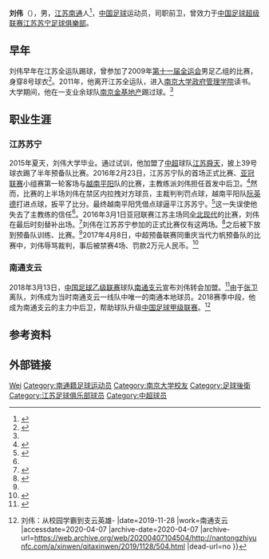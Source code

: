 {{Otheruses|刘伟}}
{{noteta
|G1=足球
}}
{{Infobox football biography
| name = 刘伟
| fullname = 
| nickname = 
| image = 
| birth_date = {{birth date and age|1993|1|7}}
| height = {{height|m=1.88}} 
| birth_place = {{CHN-1949}}[[江苏省|江苏省]][[南通市|南通市]]
| currentclub  = [[南通支云|南通支云]]
| clubnumber = 15
| position = [[后卫|后卫]]
| youthyears1 = {{0|0000}}－2011
| youthclubs1 = 江苏全运队
| years1 = 2015－2017
| years2 = 2018－
| years3 = 
| clubs1 = [[江苏苏宁足球俱乐部|江苏苏宁]]
| clubs2 = [[南通支云|南通支云]]
| clubs3 = 
| caps1 = 0
| goals1 = 0
| caps2 = 47
| goals2 = 1
| caps3 = 
| goals3 = 
| pcupdate = 2020年2月1日
| ntupdate = 
}}
'''刘伟'''（{{bd|1993年|1月7日|||catIdx=Liu Wei}}），男，[[江苏|江苏]][[南通|南通]]人<ref>{{cite news|title=舜天夺冠主力张晓彬回家乡南通与球迷联欢|url=http://www.ntjoy.com/news/vod/xwsph/nttv1/csrl/2015/12/2015-12-02452869.html|accessdate=2016-02-23|agency=江海明珠网|date=2015-12-02|archive-date=2017-07-06|archive-url=https://web.archive.org/web/20170706194509/http://www.ntjoy.com/news/vod/xwsph/nttv1/csrl/2015/12/2015-12-02452869.html|dead-url=no}}</ref>，[[中华人民共和国|中国]][[足球|足球]]运动员，司职前卫，曾效力于[[中国足球超级联赛|中国足球超级联赛]][[江苏苏宁足球俱樂部|江苏苏宁足球俱樂部]]。

== 早年 ==
刘伟早年在江苏全运队踢球，曾参加了2009年[[第十一届全运会|第十一届全运会]]男足乙组的比赛，身穿8号球衣<ref>{{cite web|title=第十一届全运会男子足球比赛报名表  男子乙组|url=http://cfa002.cfadata.com/china/2009qyh_m2_team.html|website=中国足球资料|accessdate=2016-02-23|archive-date=2020-09-19|archive-url=https://web.archive.org/web/20200919220309/https://cfa002.cfadata.com/china/2009qyh_m2_team.html}}</ref>。2011年，他离开江苏全运队，进入[[南京大学政府管理学院|南京大学政府管理学院]]读书。大学期间，他在一支业余球队[[南京金基地产|南京金基地产]]踢过球。<ref name="bannian" />

== 职业生涯 ==
=== 江苏苏宁 ===
2015年夏天，刘伟大学毕业。通过试训，他加盟了[[中超|中超]]球队[[江苏舜天足球俱乐部|江苏舜天]]，披上39号球衣踢了半年预备队比赛。2016年2月23日，江苏苏宁队的首场正式比赛、[[亚冠联赛|亚冠联赛]]小组赛第一轮客场与[[平陽貝卡麥克斯足球俱樂部|越南平阳]]队的比赛，主教练派刘伟担任首发中后卫。<ref name="bannian">{{cite news|title=半年!苏宁学霸从业余到亚冠首发 南大毕业高材生|url=http://sports.sina.com.cn/china/afccl/2016-02-23/doc-ifxprucs6419836.shtml|accessdate=2016-02-23|agency=新浪体育|date=2016-02-23|archive-date=2017-07-06|archive-url=https://web.archive.org/web/20170706221128/http://sports.sina.com.cn/china/afccl/2016-02-23/doc-ifxprucs6419836.shtml|dead-url=no}}</ref>然而，比赛的上半场刘伟在禁区内拉拽对方球员，主裁判判罚点球，越南平阳队[[阮英德|阮英德]]打进点球，扳平了比分。最终越南平阳凭借点球逼平江苏苏宁。<ref>{{cite news|title=揭秘刘伟:业余球员踢亚冠 南大高材生首秀演砸|url=http://sports.163.com/16/0223/20/BGHKGO1K00050DSM.html#p=BGHJI4160B6P0005|accessdate=2016-02-23|agency=网易体育|date=2016-02-23|archive-date=2017-06-29|archive-url=https://web.archive.org/web/20170629221932/http://sports.163.com/16/0223/20/BGHKGO1K00050DSM.html#p=BGHJI4160B6P0005|dead-url=no}}</ref>这一失误使他失去了主教练的信任<ref name="nantongzhiyunfc" />。2016年3月1日亚冠联赛江苏主场同[[全北现代|全北现代]]的比赛，刘伟在最后时刻替补出场。<ref>{{Cite news |url=http://sports.ifeng.com/a/20160301/47649009_0.shtml |title=亚冠-特谢拉处子球拉米争议染红 苏宁3-2力克全北 |date=2016-03-01 |work=凤凰体育 |accessdate=2020-04-07 |archive-date=2020-04-07 |archive-url=https://web.archive.org/web/20200407105117/http://sports.ifeng.com/a/20160301/47649009_0.shtml |dead-url=no }}</ref>刘伟在江苏苏宁参加的正式比赛仅有这两场。<ref>{{Cite web |title=Wei Liu - Detailed stats |url=http://www.transfermarkt.com/wei-liu/leistungsdatendetails/spieler/421543 |accessdate=2020-04-07 |publisher=Transfermarkt |language=en |archive-date=2022-05-27 |archive-url=https://web.archive.org/web/20220527104203/https://www.transfermarkt.com/wei-liu/leistungsdatendetails/spieler/421543 }}</ref>之后被下放到预备队训练、比赛。<ref name="nantongzhiyunfc" />2017年4月8日，中超预备联赛同重庆当代力帆预备队的比赛中，刘伟辱骂裁判，事后被禁赛4场、罚款2万元人民币。<ref>{{Cite web |title=江苏苏宁刘伟因辱骂裁判被禁赛4场 |url=https://sports.eastday.com/a/170414180651242807848.html |accessdate=2020-04-07 |author=中国足球协会 |date=2017-04-14 |publisher=东方体育新闻 |archive-date=2020-04-07 |archive-url=https://web.archive.org/web/20200407105119/https://sports.eastday.com/a/170414180651242807848.html |dead-url=no }}</ref>

=== 南通支云 ===
2018年3月13日，[[中国足球乙级联赛|中国足球乙级联赛]]球队[[南通支云|南通支云]]宣布刘伟转会加盟。<ref>{{Cite news |url=https://voice.hupu.com/china/2274376.html |title=官方：江苏苏宁后卫刘伟加盟中乙南通支云 |date=2018-03-13 |work=虎扑足球 |accessdate=2020-04-07 |archive-date=2020-04-07 |archive-url=https://web.archive.org/web/20200407104501/https://voice.hupu.com/china/2274376.html |dead-url=no }}</ref>由于[[张卫_(1993年1月出生)|张卫]]离队，刘伟成为当时南通支云一线队中唯一的南通本地球员。2018赛季中段，他成为南通支云的主力中后卫，帮助球队升级[[中国足球甲级联赛|中国足球甲级联赛]]。<ref name="nantongzhiyunfc">{{Cite news |url=http://nantongzhiyunfc.com/a/xinwen/qitaxinwen/2019/1128/504.html |title=人物 {{!}} 刘伟：从校园学霸到支云英雄- |date=2019-11-28 |work=南通支云 |accessdate=2020-04-07 |archive-date=2020-04-07 |archive-url=https://web.archive.org/web/20200407104504/http://nantongzhiyunfc.com/a/xinwen/qitaxinwen/2019/1128/504.html |dead-url=no }}</ref>

== 参考资料 ==
{{reflist}}

== 外部链接 ==
{{2016年中超分类名单江苏}}
{{2017年中超分类名单江苏}}
{{2018年中乙分类名单南通}}
{{2019年中甲分类名单南通}}

{{Authority control}}
{{DEFAULTSORT:Liu, Wei}}
[[Category:刘姓|Wei]]
[[Category:南通籍足球运动员|Category:南通籍足球运动员]]
[[Category:南京大学校友|Category:南京大学校友]]
[[Category:足球後衛|Category:足球後衛]]
[[Category:江苏足球俱乐部球员|Category:江苏足球俱乐部球员]]
[[Category:中超球员|Category:中超球员]]
